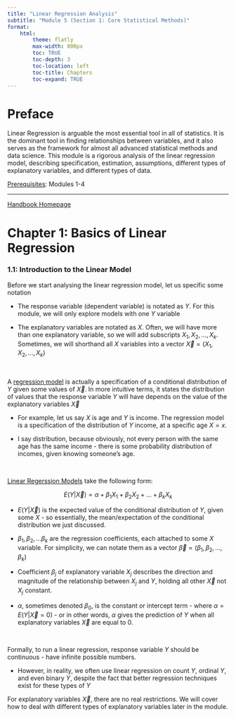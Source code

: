 ```yaml
---
title: "Linear Regression Analysis"
subtitle: "Module 5 (Section 1: Core Statistical Methods)"
format:
    html:
        theme: flatly
        max-width: 800px
        toc: TRUE
        toc-depth: 3
        toc-location: left
        toc-title: Chapters
        toc-expand: TRUE
---
```


# Preface

Linear Regression is arguable the most essential tool in all of statistics. It is the dominant tool in finding relationships between variables, and it also serves as the framework for almost all advanced statistical methods and data science. This module is a rigorous analysis of the linear regression model, describing specification, estimation, assumptions, different types of explanatory variables, and different types of data.

[Prerequisites]{.underline}: Modules 1-4

------------------------------------------------------------------------

[Handbook Homepage](https://politicalscience.github.io)

# Chapter 1: Basics of Linear Regression

### 1.1: Introduction to the Linear Model

Before we start analysing the linear regression model, let us specific some notation

-   The response variable (dependent variable) is notated as $Y$. For this module, we will only explore models with one $Y$ variable

-   The explanatory variables are notated as $X$. Often, we will have more than one explanatory variable, so we will add subscripts $X_1, X_2, ..., X_k$. Sometimes, we will shorthand all $X$ variables into a vector $\overrightarrow{X} = (X_1, X_2, ... ,X_k)$

<br />

A [regression model]{.underline} is actually a specification of a conditional distribution of $Y$ given some values of $\overrightarrow{X}$. In more intuitive terms, it states the distribution of values that the response variable $Y$ will have depends on the value of the explanatory variables $\overrightarrow{X}$

-   For example, let us say $X$ is age and $Y$ is income. The regression model is a specification of the distribution of $Y$ income, at a specific age $X = x$.

-   I say distribution, because obviously, not every person with the same age has the same income - there is some probability distribution of incomes, given knowing someone's age.

<br />

[Linear Regerssion Models]{.underline} take the following form:

$$
E(Y|\overrightarrow{X}) = \alpha + \beta_1 X_1 + \beta_2 X_2 + ... + \beta_k X_k
$$

-   $E(Y|\overrightarrow{X})$ is the expected value of the conditional distribution of $Y$, given some $X$ - so essentially, the mean/expectation of the conditional distribution we just discussed.

-   $\beta_1, \beta_2, ... \beta_k$ are the regression coefficients, each attached to some $X$ variable. For simplicity, we can notate them as a vector $\overrightarrow{\beta} = (\beta_1, \beta_2, ..., \beta_k)$

-   Coefficient $\beta_j$ of explanatory variable $X_j$ describes the direction and magnitude of the relationship between $X_j$ and $Y$, holding all other $\overrightarrow{X}$ not $X_j$ constant.

-   $\alpha$, sometimes denoted $\beta_0$, is the constant or intercept term - where $\alpha = E(Y|\overrightarrow{X} = 0)$ - or in other words, $\alpha$ gives the prediction of $Y$ when all explanatory variables $\overrightarrow{X}$ are equal to 0.

<br />

Formally, to run a linear regression, response variable $Y$ should be continuous - have infinite possible numbers.

-   However, in reality, we often use linear regression on count $Y$, ordinal $Y$, and even binary $Y$, despite the fact that better regression techniques exist for these types of $Y$

For explanatory variables $\overrightarrow{X}$, there are no real restrictions. We will cover how to deal with different types of explanatory variables later in the module.